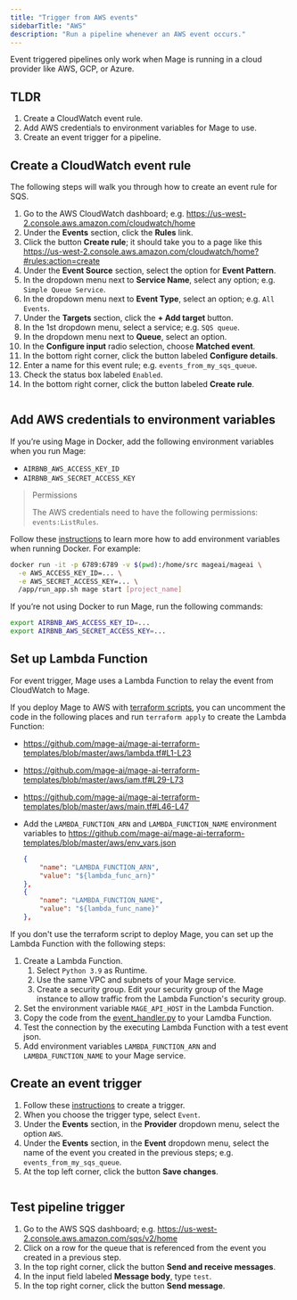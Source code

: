 ```yaml
---
title: "Trigger from AWS events"
sidebarTitle: "AWS"
description: "Run a pipeline whenever an AWS event occurs."
---
```


<Note>Event triggered pipelines only work when Mage is running in a cloud provider like AWS, GCP, or Azure.</Note>

## TLDR

1. Create a CloudWatch event rule.
1. Add AWS credentials to environment variables for Mage to use.
1. Create an event trigger for a pipeline.

## Create a CloudWatch event rule

The following steps will walk you through how to create an event rule for SQS.

1. Go to the AWS CloudWatch dashboard; e.g. <https://us-west-2.console.aws.amazon.com/cloudwatch/home>
1. Under the <b>Events</b> section, click the <b>Rules</b> link.
1. Click the button <b>Create rule</b>; it should take you to a page like this <https://us-west-2.console.aws.amazon.com/cloudwatch/home?#rules:action=create>
1. Under the <b>Event Source</b> section, select the option for <b>Event Pattern</b>.
1. In the dropdown menu next to <b>Service Name</b>, select any option; e.g. `Simple Queue Service`.
1. In the dropdown menu next to <b>Event Type</b>, select an option; e.g. `All Events`.
1. Under the <b>Targets</b> section, click the <b>+ Add target</b> button.
1. In the 1st dropdown menu, select a service; e.g. `SQS queue`.
1. In the dropdown menu next to <b>Queue</b>, select an option.
1. In the <b>Configure input</b> radio selection, choose <b>Matched event</b>.
1. In the bottom right corner, click the button labeled <b>Configure details</b>.
1. Enter a name for this event rule; e.g. `events_from_my_sqs_queue`.
1. Check the status box labeled `Enabled`.
1. In the bottom right corner, click the button labeled <b>Create rule</b>.

<img noZoom src="https://github.com/mage-ai/assets/blob/main/guides/triggers/events/create-event.png?raw=true" alt="" />

## Add AWS credentials to environment variables

If you’re using Mage in Docker, add the following environment variables when you run
Mage:

- `AIRBNB_AWS_ACCESS_KEY_ID`
- `AIRBNB_AWS_SECRET_ACCESS_KEY`

> Permissions
>
> The AWS credentials need to have the following permissions: `events:ListRules`.

Follow these [instructions](/getting-started/setup#environment-variables)
to learn more how to add environment variables when running Docker. For example:

```bash
docker run -it -p 6789:6789 -v $(pwd):/home/src mageai/mageai \
  -e AWS_ACCESS_KEY_ID=... \
  -e AWS_SECRET_ACCESS_KEY=... \
  /app/run_app.sh mage start [project_name]
```

If you’re not using Docker to run Mage, run the following commands:

```bash
export AIRBNB_AWS_ACCESS_KEY_ID=...
export AIRBNB_AWS_SECRET_ACCESS_KEY=...
```

## Set up Lambda Function

For event trigger, Mage uses a Lambda Function to relay the event from CloudWatch to Mage.

If you deploy Mage to AWS with [terraform scripts](https://github.com/mage-ai/mage-ai-terraform-templates/tree/master/aws),
you can uncomment the code in the following places and run `terraform apply` to create the Lambda Function:
- <https://github.com/mage-ai/mage-ai-terraform-templates/blob/master/aws/lambda.tf#L1-L23>
- <https://github.com/mage-ai/mage-ai-terraform-templates/blob/master/aws/iam.tf#L29-L73>
- <https://github.com/mage-ai/mage-ai-terraform-templates/blob/master/aws/main.tf#L46-L47>
- Add the `LAMBDA_FUNCTION_ARN` and `LAMBDA_FUNCTION_NAME` environment variables to <https://github.com/mage-ai/mage-ai-terraform-templates/blob/master/aws/env_vars.json>

  ```json
  {
      "name": "LAMBDA_FUNCTION_ARN",
      "value": "${lambda_func_arn}"
  },
  {
      "name": "LAMBDA_FUNCTION_NAME",
      "value": "${lambda_func_name}"
  },
  ```

If you don't use the terraform script to deploy Mage, you can set up the Lambda Function with the following steps:

1. Create a Lambda Function.
    1. Select `Python 3.9` as Runtime.
    1. Use the same VPC and subnets of your Mage service.
    1. Create a security group. Edit your security group of the Mage instance to allow traffic from the Lambda Function's security group.
1. Set the environment variable `MAGE_API_HOST` in the Lambda Function.
1. Copy the code from the [event_handler.py](https://github.com/mage-ai/mage-ai-terraform-templates/blob/master/aws/python/event_handler.py) to
   your Lamdba Function.
1. Test the connection by the executing Lambda Function with a test event json.
1. Add environment variables `LAMBDA_FUNCTION_ARN` and `LAMBDA_FUNCTION_NAME` to your Mage service.

## Create an event trigger

1. Follow these [instructions](/design/data-pipeline-management#create-trigger)
to create a trigger.
1. When you choose the trigger type, select `Event`.
1. Under the <b>Events</b> section, in the <b>Provider</b> dropdown menu, select the option `AWS`.
1. Under the <b>Events</b> section, in the <b>Event</b> dropdown menu, select the name of the event
you created in the previous steps; e.g. `events_from_my_sqs_queue`.
1. At the top left corner, click the button <b>Save changes</b>.

<img noZoom src="https://github.com/mage-ai/assets/blob/main/guides/triggers/events/create-trigger.png?raw=true" alt="" />

## Test pipeline trigger

1. Go to the AWS SQS dashboard; e.g. <https://us-west-2.console.aws.amazon.com/sqs/v2/home>
1. Click on a row for the queue that is referenced from the event you created in a previous step.
1. In the top right corner, click the button <b>Send and receive messages</b>.
1. In the input field labeled <b>Message body</b>, type `test`.
1. In the top right corner, click the button <b>Send message</b>.
